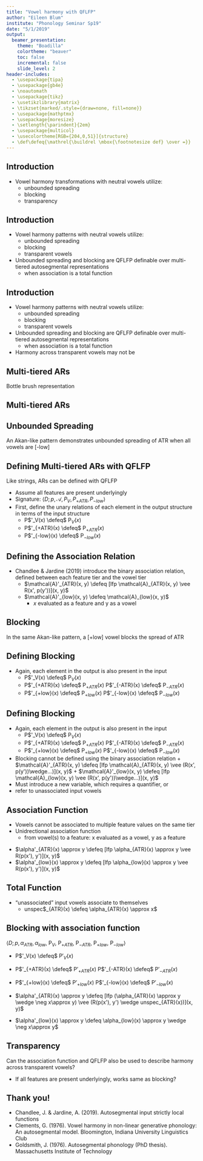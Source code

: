```yaml
---
title: "Vowel harmony with QFLFP"
author: "Eileen Blum"
institute: "Phonology Seminar Sp19"
date: "5/1/2019"
output: 
  beamer_presentation:
    theme: "Boadilla"
    colortheme: "beaver"
    toc: false
    incremental: false
    slide_level: 2
header-includes:
  - \usepackage{tipa}
  - \usepackage{gb4e}
  - \noautomath
  - \usepackage{tikz}
  - \usetikzlibrary{matrix}
  - \tikzset{marked/.style={draw=none, fill=none}}
  - \usepackage{mathptmx}
  - \usepackage{moresize}
  - \setlength{\parindent}{2em}
  - \usepackage{multicol}
  - \usecolortheme[RGB={204,0,51}]{structure}
  - \def\defeq{\mathrel{\buildrel \mbox{\footnotesize def} \over =}}
---
```


## Introduction

- Vowel harmony transformations with neutral vowels utilize:
    + unbounded spreading
    + blocking
    + transparency

## Introduction

- Vowel harmony patterns with neutral vowels utilize:
    + unbounded spreading
    + blocking
    + transparent vowels 
- Unbounded spreading and blocking are QFLFP definable over multi-tiered autosegmental representations
    + when association is a total function
    
## Introduction

- Vowel harmony patterns with neutral vowels utilize:
    + unbounded spreading
    + blocking
    + transparent vowels 
- Unbounded spreading and blocking are QFLFP definable over multi-tiered autosegmental representations
    + when association is a total function
- Harmony across transparent vowels may not be

## Multi-tiered ARs

Bottle brush representation

\begin{tikzpicture}[baseline=(current bounding box.north)]
  \matrix [matrix of nodes, ampersand replacement=\&, row sep=1.25ex, column sep=2.25ex, nodes={text height=0.75em, text depth=0.25em}] 
  {
               \& |(b)| $\pm$back \\
|(a)| $\pm$ATR \&                 \\
|(1)| V        \&                 \\
|(l)| $\pm$low \&                 \\
               \& |(r)| $\pm$round \\
  };
  \draw (a.south) -- (1.north);
  \draw (b.south) -- (1.north);
  \draw (1.south) -- (l.north);
  \draw (1.south) -- (r.north);
\end{tikzpicture}

## Multi-tiered ARs

\begin{multicols}{2}

Bottle brush representation

\begin{tikzpicture}[baseline=(current bounding box.north)]
  \matrix [matrix of nodes, ampersand replacement=\&, row sep=1.25ex, column sep=2.25ex, nodes={text height=0.75em, text depth=0.25em}] 
  {
               \& |(b)| $\pm$back \\
|(a)| $\pm$ATR \&                 \\
|(1)| V        \&                 \\
|(l)| $\pm$low \&                 \\
               \& |(r)| $\pm$round \\
  };
  \draw (a.south) -- (1.north);
  \draw (b.south) -- (1.north);
  \draw (1.south) -- (l.north);
  \draw (1.south) -- (r.north);
\end{tikzpicture}

\columnbreak

Obey OCP, NCC

\begin{tikzpicture}[baseline=(current bounding box.north)]
  \matrix [matrix of nodes, ampersand replacement=\&, row sep=2.25ex, column sep=2.25ex, nodes={text height=0.75em, text depth=0.25em}] 
  {
|(c)| +F \& |(d)| -F \& |(e)| +F\\
|(2)| V  \& |(3)| V  \& |(4)| V \\
|(f)| +G\\
  };
  \draw (c.south) -- (2.north);
  \draw (d.south) -- (3.north);
  \draw (e.south) -- (4.north);
  \draw foreach \x in {2, 3, 4} {(\x.south) -- (f.north)};
\end{tikzpicture}
\end{multicols}

## Unbounded Spreading

\noindent An Akan-like pattern demonstrates unbounded spreading of ATR when all vowels are [-low]

\begin{multicols}{2}

\begin{tikzpicture}[baseline=(current bounding box.north)]
  \matrix [matrix of nodes, ampersand replacement=\&, row sep=2.25ex, column sep=2.25ex, nodes={text height=0.75em, text depth=0.25em}] 
  {
|(a1)| +ATR \&          \& \\
|(1)| V    \& |(2)| V  \& |(3)| V \& |(4)| V \& $\mapsto$\\
|(a2)| -low\\
  };
  \draw (a1.south) -- (1.north);
  \draw foreach \x in {1, 2, 3, 4} {(\x.south) -- (a2.north)};
\end{tikzpicture}

\columnbreak

\begin{tikzpicture}[baseline=(current bounding box.north)]
  \matrix [matrix of nodes, ampersand replacement=\&, row sep=2.25ex, column sep=2.25ex, nodes={text height=0.75em, text depth=0.25em}] 
  {
|(a1)| +ATR \&          \& \\
|(1)| V    \& |(2)| V  \& |(3)| V \& |(4)| V \\
|(a2)| -low\\
  };
  \draw foreach \x in {1, 2, 3, 4} {(a1.south) -- (\x.north)};
  \draw foreach \x in {1, 2, 3, 4} {(\x.south) -- (a2.north)};
\end{tikzpicture}
\end{multicols}

## Defining Multi-tiered ARs with QFLFP

Like strings, ARs can be defined with QFLFP

- Assume all features are present underlyingly
- Signature: $\langle D; p,\mathcal{A}, P_V, P_{+ATR}, P_{-low}\rangle$
- First, define the unary relations of each element in the output structure in terms of the input structure
    + P$'_V(x) \defeq$ P$_V(x)$
    + P$'_{+ATR}(x) \defeq$ P$_{+ATR}(x)$
    + P$'_{-low}(x) \defeq$ P$_{-low}(x)$
    
## Defining the Association Relation

- Chandlee & Jardine (2019) introduce the binary association relation, defined between each feature tier and the vowel tier
    + $\mathcal{A}'_{ATR}(x, y) \defeq [lfp \mathcal{A}_{ATR}(x, y) \vee R(x', p(y'))](x, y)$
    + $\mathcal{A}'_{low}(x, y) \defeq \mathcal{A}_{low}(x, y)$
        - $x$ evaluated as a feature and y as a vowel

## Blocking

\noindent In the same Akan-like pattern, a [+low] vowel blocks the spread of ATR

\begin{multicols}{2}

\begin{tikzpicture}[baseline=(current bounding box.north)]
  \matrix [matrix of nodes, ampersand replacement=\&, row sep=2.25ex, column sep=2.25ex, nodes={text height=0.75em, text depth=0.25em}] 
  {
|(a1)| +ATR \&         \& |(b1)| -ATR\\
|(1)| V     \& |(2)| V \& |(3)| V \& |(4)| V \& $\mapsto$\\
|(a2)| -low \&         \& |(b2)| +low \\
  };
  \draw (a1.south) -- (1.north);
  \draw (b1.south) -- (3.north);
  \draw foreach \x in {1, 2} {(\x.south) -- (a2.north)};
  \draw foreach \x in {3, 4} {(\x.south) -- (b2.north)};
\end{tikzpicture}

\columnbreak

\begin{tikzpicture}[baseline=(current bounding box.north)]
  \matrix [matrix of nodes, ampersand replacement=\&, row sep=2.25ex, column sep=2.25ex, nodes={text height=0.75em, text depth=0.25em}] 
  {
|(a1)| +ATR \&         \& |(b1)| -ATR\\
|(1)| V     \& |(2)| V \& |(3)| V \& |(4)| V \\
|(a2)| -low \&         \& |(b2)| +low \\
  };
  \draw foreach \x in {1, 2} {(a1.south) -- (\x.north)};
  \draw foreach \x in {3, 4} {(b1.south) -- (\x.north)};
  \draw foreach \x in {1, 2} {(\x.south) -- (a2.north)};
  \draw foreach \x in {3, 4} {(\x.south) -- (b2.north)};
\end{tikzpicture}
\end{multicols}

## Defining Blocking

- Again, each element in the output is also present in the input
    + P$'_V(x) \defeq$ P$_V(x)$
    + P$'_{+ATR}(x) \defeq$ P$_{+ATR}(x)$ \hspace{0.15in} P$'_{-ATR}(x) \defeq$ P$_{-ATR}(x)$
    + P$'_{+low}(x) \defeq$ P$_{+low}(x)$ \hspace{0.25in} P$'_{-low}(x) \defeq$ P$_{-low}(x)$
    
## Defining Blocking

- Again, each element in the output is also present in the input
    + P$'_V(x) \defeq$ P$_V(x)$
    + P$'_{+ATR}(x) \defeq$ P$_{+ATR}(x)$ \hspace{0.15in} P$'_{-ATR}(x) \defeq$ P$_{-ATR}(x)$
    + P$'_{+low}(x) \defeq$ P$_{+low}(x)$ \hspace{0.25in} P$'_{-low}(x) \defeq$ P$_{-low}(x)$
- Blocking cannot be defined using the binary association relation 
      + $\mathcal{A}'_{ATR}(x, y) \defeq [lfp \mathcal{A}_{ATR}(x, y) \vee (R(x', p(y'))\wedge...)](x, y)$
      + $\mathcal{A}'_{low}(x, y) \defeq [lfp \mathcal{A}_{low}(x, y) \vee (R(x', p(y'))\wedge...)](x, y)$
- Must introduce a new variable, which requires a quantifier, or
- refer to unassociated input vowels

## Association Function

- Vowels cannot be associated to multiple feature values on the same tier
- Unidrectional association function 
    + from vowel(s) to a feature: x evaluated as a vowel, y as a feature

\begin{tikzpicture}[baseline=(current bounding box.north)]
  \matrix [matrix of math nodes, ampersand replacement=\&, row sep=2.5ex, column sep=2.25ex, nodes={text height=1em, text depth=0.5em}] 
  {
|(a)| +ATR_1 \&             \&             \&           \& |(c)| +ATR_{1^1}\\
|(1)| V_2    \& |(2)| V_3   \& |(3)| V_4   \& \mapsto   \& |(4)| V_{2^1} \& |(5)| V_{3^1} \& |(6)| V_{4^1} \\
|(b)| -low_5 \&             \&             \&           \& |(d)| -low_{5^1}\\
  };
  \draw[black,<-] (a.south) -- (1.north);
  \draw[black,->] foreach \x in {1, 2, 3} {(\x.south) -- (b.north)};
  \draw[black,<-] foreach \x in {4, 5, 6} {(c.south) -- (\x.north)};
  \draw[black,->] foreach \x in {4, 5, 6} {(\x.south) -- (d.north)};
  \end{tikzpicture}
- $\alpha'_{ATR}(x) \approx y \defeq [lfp \alpha_{ATR}(x) \approx y \vee R(p(x'), y')](x, y)$
- $\alpha'_{low}(x) \approx y \defeq [lfp \alpha_{low}(x) \approx y \vee R(p(x'), y')](x, y)$

## Total Function

- "unassociated" input vowels associate to themselves
    + unspec$_{ATR}(x) \defeq \alpha_{ATR}(x) \approx x$

\begin{tikzpicture}[baseline=(current bounding box.north)]
  \matrix [matrix of nodes, ampersand replacement=\&, row sep=2.5ex, column sep=2.25ex, nodes={text height=1em, text depth=0.5em}] 
  {
|(a)| +ATR$_1$ \&             \&             \&           \& |(c)| +ATR$_{1^1}$\\
|(1)| V$_2$    \& |(2)| V$_3$ \& |(3)| V$_4$ \& $\mapsto$ \& |(4)| V$_{2^1}$ \& |(5)| V$_{3^1}$ \& |(6)| V$_{4^1}$ \\
|(b)| -low$_5$ \&             \&             \&           \& |(d)| -low$_{5^1}$\\
  };
  \draw[black,<-] (a.south) -- (1.north);
  \draw[black,->] foreach \x in {1, 2, 3} {(\x.south) -- (b.north)};
  \draw[black,<-] foreach \x in {4, 5, 6} {(c.south) -- (\x.north)};
  \draw[black,->] foreach \x in {4, 5, 6} {(\x.south) -- (d.north)};
  \path (2) edge [loop above] (2);
  \path (3) edge [loop above] (3);
  \end{tikzpicture}
  
## Blocking with association function

\noindent $\langle D; p, \alpha_{ATR}, \alpha_{low}$, P$_V$, P$_{+ATR}$, P$_{-ATR}$, P$_{+low}$, P$_{-low}\rangle$ 

- P$'_V(x) \defeq$ P$'_V(x)$
- P$'_{+ATR}(x) \defeq$ P$'_{+ATR}(x)$ \hspace{0.15in} P$'_{-ATR}(x) \defeq$ P$'_{-ATR}(x)$
- P$'_{+low}(x) \defeq$ P$'_{+low}(x)$ \hspace{0.25in} P$'_{-low}(x) \defeq$ P$'_{-low}(x)$

- $\alpha'_{ATR}(x) \approx y \defeq [lfp (\alpha_{ATR}(x) \approx y \wedge \neg x\approx y) \vee (R(p(x'), y') \wedge unspec_{ATR}(x))](x, y)$
- $\alpha'_{low}(x) \approx y \defeq  \alpha_{low}(x) \approx y \wedge \neg x\approx y$

## Transparency

\noindent Can the association function and QFLFP also be used to describe harmony across transparent vowels?

\noindent \begin{tikzpicture}[baseline=(current bounding box.north)]
  \matrix [matrix of nodes, ampersand replacement=\&, row sep=2.5ex, column sep=0.5ex, nodes={text height=1em, text depth=0.5em}] 
  {
|(a1)| +back$_1$ \& |(b1)| -back$_2$ \&             \& |(b3)| +back$_3$ \&           \& |(c1)| +back$_{1^1}$ \& |(d1)| -back$_{2^1}$ \& \& |(e1)| +back$_{3^1}$ \\
|(1)| V$_4$      \& |(2)| V$_5$      \& |(3)| V$_6$ \& |(4)| V$_7$ \& $\mapsto$ \& |(5)| V$_{4^1}$           \& |(6)| V$_{5^1}$ \& |(7)| V$_{6^1}$ \& |(8)| V$_{7^1}$\\
|(a2)| +low$_8$  \& |(b2)| -low$_9$  \&             \& |(c2)| +low$_10$ \&           \& |(d2)| +low$_{8^1}$ \& |(e2)| -low$_{9^1}$ \& \& |(f2)| +low$_{10^1}$\\
  };
  \draw[black,<-] (a1.south) -- (1.north);
  \draw[black,<-] (b1.south) -- (2.north);
  \draw[black,<-] (b3.south) -- (4.north);
  \draw[black,->] (1.south) -- (a2.north);
  \draw[black,->] foreach \x in {2, 3} {(\x.south) -- (b2.north)};
  \draw[black,->] (4.south) -- (c2.north);
  \draw[black,<-] (c1.south) -- (5.north);
  \draw[black,<-] (e1.south) -- (8.north);
  \draw[black,<-] foreach \x in {6, 7} {(d1.south) -- (\x.north)};
  \draw[black,->] (5.south) -- (d2.north);
  \draw[black,->] foreach \x in {6, 7} {(\x.south) -- (e2.north)};
  \draw[black,->] (8.south) -- (f2.north);
  \end{tikzpicture}
- If all features are present underlyingly, works same as blocking?

## Thank you!

\underline{References}

- Chandlee, J. & Jardine, A. (2019). Autosegmental input strictly local functions
- Clements, G. (1976). Vowel harmony in non-linear generative phonology: An autosegmental model. Bloomington, Indiana University Linguistics Club
- Goldsmith, J. (1976). Autosegmental phonology (PhD thesis). Massachusetts Institute of Technology